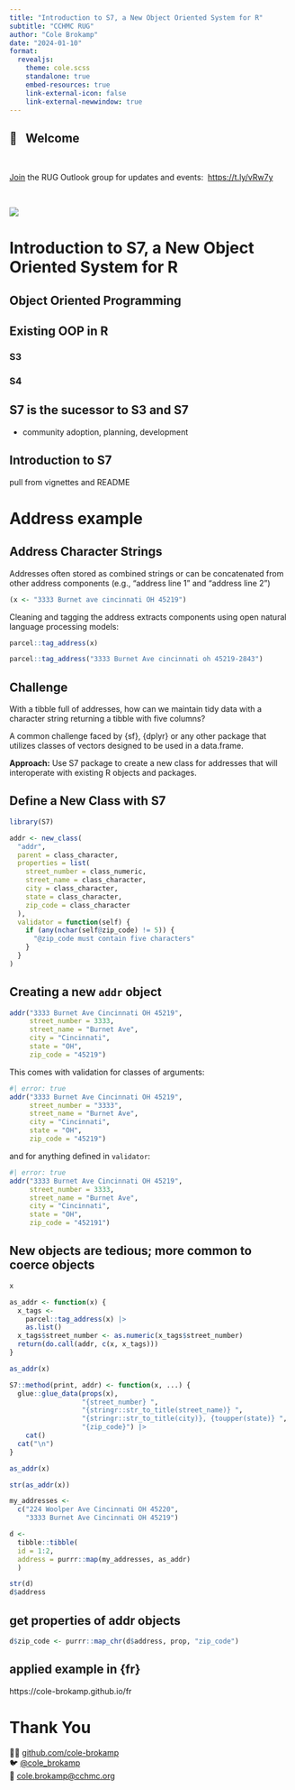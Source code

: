 ```yaml
---
title: "Introduction to S7, a New Object Oriented System for R"
subtitle: "CCHMC RUG"
author: "Cole Brokamp"
date: "2024-01-10"
format: 
  revealjs:
    theme: cole.scss
    standalone: true
    embed-resources: true
    link-external-icon: false
    link-external-newwindow: true
---
```


## 👋 &nbsp; Welcome

&nbsp;

[Join](https://outlook.office365.com/owa/r@cchmc.onmicrosoft.com/groupsubscription.ashx?action=join) the RUG Outlook group for updates and events: &nbsp;<https://t.ly/vRw7y>

&nbsp;


![](figs/join_rug.png)

# Introduction to S7, a New Object Oriented System for R

## Object Oriented Programming

## Existing OOP in R

### S3

### S4

## S7 is the sucessor to S3 and S7

- community adoption, planning, development

## Introduction to S7

pull from vignettes and README

# Address example

## Address Character Strings

Addresses often stored as combined strings or can be concatenated from other address components (e.g., "address line 1" and "address line 2")

```r
(x <- "3333 Burnet ave cincinnati OH 45219")
```

Cleaning and tagging the address extracts components using open natural language processing models:

```r
parcel::tag_address(x)

parcel::tag_address("3333 Burnet Ave cincinnati oh 45219-2843")
```

## Challenge

With a tibble full of addresses, how can we maintain tidy data with a character string returning a tibble with five columns?

A common challenge faced by {sf}, {dplyr} or any other package that utilizes classes of vectors designed to be used in a data.frame.

**Approach:** Use S7 package to create a new class for addresses that will interoperate with existing R objects and packages.

## Define a New Class with S7

```r
library(S7)

addr <- new_class(
  "addr",
  parent = class_character,
  properties = list(
    street_number = class_numeric,
    street_name = class_character,
    city = class_character,
    state = class_character,
    zip_code = class_character
  ),
  validator = function(self) {
    if (any(nchar(self@zip_code) != 5)) {
      "@zip_code must contain five characters"
    }
  }
)
```

## Creating a new `addr` object

```r
addr("3333 Burnet Ave Cincinnati OH 45219",
     street_number = 3333,
     street_name = "Burnet Ave",
     city = "Cincinnati",
     state = "OH",
     zip_code = "45219")
```

This comes with validation for classes of arguments:

```r
#| error: true
addr("3333 Burnet Ave Cincinnati OH 45219",
     street_number = "3333",
     street_name = "Burnet Ave",
     city = "Cincinnati",
     state = "OH",
     zip_code = "45219")
```

and for anything defined in `validator`:

```r
#| error: true
addr("3333 Burnet Ave Cincinnati OH 45219",
     street_number = 3333,
     street_name = "Burnet Ave",
     city = "Cincinnati",
     state = "OH",
     zip_code = "452191")
```

## New objects are tedious; more common to coerce objects

```r
x

as_addr <- function(x) {
  x_tags <-
    parcel::tag_address(x) |>
    as.list()
  x_tags$street_number <- as.numeric(x_tags$street_number)
  return(do.call(addr, c(x, x_tags)))
}

as_addr(x)
```

```r
S7::method(print, addr) <- function(x, ...) {
  glue::glue_data(props(x),
                  "{street_number} ",
                  "{stringr::str_to_title(street_name)} ",
                  "{stringr::str_to_title(city)}, {toupper(state)} ",
                  "{zip_code}") |>
    cat()
  cat("\n")
}

as_addr(x)

str(as_addr(x))
```

```r
my_addresses <-
  c("224 Woolper Ave Cincinnati OH 45220",
    "3333 Burnet Ave Cincinnati OH 45219")

d <-
  tibble::tibble(
  id = 1:2,
  address = purrr::map(my_addresses, as_addr)
  )

str(d)
d$address
```

## get properties of addr objects

```r
d$zip_code <- purrr::map_chr(d$address, prop, "zip_code")
```

## applied example in {fr}

https://cole-brokamp.github.io/fr

# Thank You

👨‍💻️ [github.com/cole-brokamp](https://github.com/cole-brokamp)  
🐦 [@cole_brokamp](https://twitter.com/cole_brokamp)  
📧 [cole.brokamp@cchmc.org](mailto:cole.brokamp@cchmc.org)  

